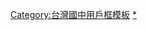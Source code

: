 {{Userbox
  |border-c = #4169e1
  |border-s = 3
  |id-c     = #e0ffff
  |id-s     = 12
  |id-fc    = #000000
  |info-c   = #00bfff
  |info-s   = 8
  |info-fc  = #000000
  |id       = 光明國中
  |info     = 這名用戶是[[臺中市立光明國民中學]]的學生、校友或教職人員
}}
<includeonly>[[Category:台中市立光明國民中學維基人|{{PAGENAME}}]]</includeonly>
<noinclude>
[[Category:台灣國中用戶框模板]]
[[Category:台中市立光明國民中學維基人|*]]
</noinclude>